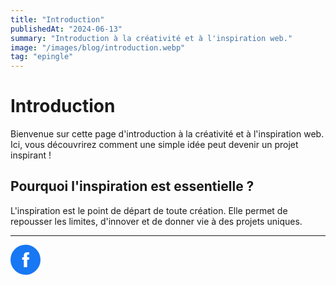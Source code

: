 ```yaml
---
title: "Introduction"
publishedAt: "2024-06-13"
summary: "Introduction à la créativité et à l'inspiration web."
image: "/images/blog/introduction.webp"
tag: "epingle"
---
```


# Introduction

Bienvenue sur cette page d'introduction à la créativité et à l'inspiration web. Ici, vous découvrirez comment une simple idée peut devenir un projet inspirant !

## Pourquoi l'inspiration est essentielle ?

L'inspiration est le point de départ de toute création. Elle permet de repousser les limites, d'innover et de donner vie à des projets uniques.

---

<div style={{ display: "flex", justifyContent: "center", marginTop: 48 }}>
  <a href="https://facebook.com" target="_blank" rel="noopener noreferrer" title="Facebook">
    <svg width="48" height="48" viewBox="0 0 48 48" fill="none" xmlns="http://www.w3.org/2000/svg">
      <circle cx="24" cy="24" r="24" fill="#1877F3"/>
      <path d="M32 24.001h-5.333v12H21.333v-12h-2.667v-4h2.667v-2.667c0-2.206 1.127-5.333 5.333-5.333l3.334.014v3.72h-2.42c-.4 0-.947.2-.947 1.04V20h3.48l-.453 4z" fill="#fff"/>
    </svg>
  </a>
</div> 